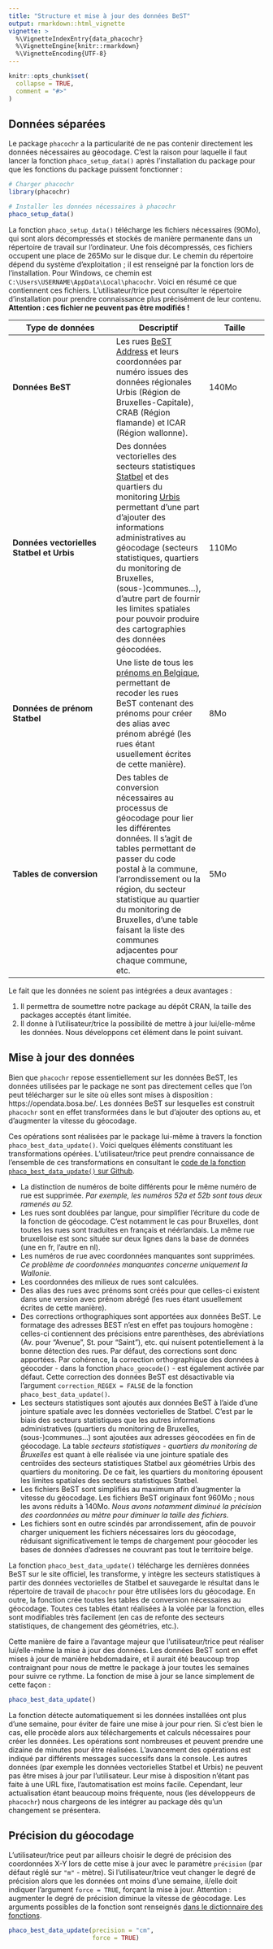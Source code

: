 ```yaml
---
title: "Structure et mise à jour des données BeST"
output: rmarkdown::html_vignette
vignette: >
  %\VignetteIndexEntry{data_phacochr}
  %\VignetteEngine{knitr::rmarkdown}
  %\VignetteEncoding{UTF-8}
---
```


```r
knitr::opts_chunk$set(
  collapse = TRUE,
  comment = "#>"
)
```

## Données séparées

Le package `phacochr` a la particularité de ne pas contenir directement les données nécessaires au géocodage. C'est la raison pour laquelle il faut lancer la fonction `phaco_setup_data()` après l'installation du package pour que les fonctions du package puissent fonctionner :

```r
# Charger phacochr
library(phacochr)

# Installer les données nécessaires à phacochr
phaco_setup_data()
```

La fonction `phaco_setup_data()` télécharge les fichiers nécessaires (90Mo), qui sont alors décompressés et stockés de manière permanente dans un répertoire de travail sur l'ordinateur. Une fois décompressés, ces fichiers occupent une place de 265Mo sur le disque dur. Le chemin du répertoire dépend du système d'exploitation ; il est renseigné par la fonction lors de l'installation. Pour Windows, ce chemin est `C:\Users\USERNAME\AppData\Local\phacochr`. Voici en résumé ce que contiennent ces fichiers. L'utilisateur/trice peut consulter le répertoire d'installation pour prendre connaissance plus précisément de leur contenu. **Attention : ces fichier ne peuvent pas être modifiés !**

| **Type de données** | **Descriptif** | **Taille** |
|---------------------|----------------|------------|
| **Données BeST** | Les rues [BeST Address](https://opendata.bosa.be/) et leurs coordonnées par numéro issues des données régionales Urbis (Région de Bruxelles-Capitale), CRAB (Région flamande) et ICAR (Région wallonne). | 140Mo |
| **Données vectorielles Statbel et Urbis** | Des données vectorielles des secteurs statistiques [Statbel](https://statbel.fgov.be/fr/open-data?category=209) et des quartiers du monitoring [Urbis](https://datastore.brussels/web/data/dataset/9651e420-2c8d-48ec-b4a1-6a43a3f6a40f) permettant d'une part d'ajouter des informations administratives au géocodage (secteurs statistiques, quartiers du monitoring de Bruxelles, (sous-)communes...), d'autre part de fournir les limites spatiales pour pouvoir produire des cartographies des données géocodées. | 110Mo |
| **Données de prénom Statbel** | Une liste de tous les [prénoms en Belgique](https://data.gov.be/fr/dataset/06b90ef7bfb3797bdafb36ec69ee8f2576b5e9e0), permettant de recoder les rues BeST contenant des prénoms pour créer des alias avec prénom abrégé (les rues étant usuellement écrites de cette manière). | 8Mo |
| **Tables de conversion** | Des tables de conversion nécessaires au processus de géocodage pour lier les différentes données. Il s'agit de tables permettant de passer du code postal à la commune, l'arrondissement ou la région, du secteur statistique au quartier du monitoring de Bruxelles, d'une table faisant la liste des communes adjacentes pour chaque commune, etc. | 5Mo |

Le fait que les données ne soient pas intégrées a deux avantages :

1. Il permettra de soumettre notre package au dépôt CRAN, la taille des packages acceptés étant limitée.
2. Il donne à l'utilisateur/trice la possibilité de mettre à jour lui/elle-même les données. Nous développons cet élément dans le point suivant.

## Mise à jour des données

Bien que `phacochr` repose essentiellement sur les données BeST, les données utilisées par le package ne sont pas directement celles que l'on peut télécharger sur le site où elles sont mises à disposition : https://opendata.bosa.be/. Les données BeST sur lesquelles est construit `phacochr` sont en effet transformées dans le but d'ajouter des options au, et d'augmenter la vitesse du géocodage.

Ces opérations sont réalisées par le package lui-même à travers la fonction `phaco_best_data_update()`. Voici quelques éléments constituant les transformations opérées. L'utilisateur/trice peut prendre connaissance de l'ensemble de ces transformations en consultant le [code de la fonction `phaco_best_data_update()` sur Github](https://github.com/phacochr/phacochrdev/blob/main/R/phaco_best_data_update.R).

* La distinction de numéros de boite différents pour le même numéro de rue est supprimée. *Par exemple, les numéros 52a et 52b sont tous deux ramenés au 52.*
* Les rues sont doublées par langue, pour simplifier l'écriture du code de la fonction de géocodage. C'est notamment le cas pour Bruxelles, dont toutes les rues sont traduites en français et néérlandais. La même rue bruxelloise est sonc située sur deux lignes dans la base de données (une en fr, l'autre en nl).
* Les numéros de rue avec coordonnées manquantes sont supprimées. *Ce problème de coordonnées manquantes concerne uniquement la Wallonie.*
* Les coordonnées des milieux de rues sont calculées.
* Des alias des rues avec prénoms sont créés pour que celles-ci existent dans une version avec prénom abrégé (les rues étant usuellement écrites de cette manière).
* Des corrections orthographiques sont apportées aux données BeST. Le formatage des adresses BEST n'est en effet pas toujours homogène : celles-ci contiennent des précisions entre parenthèses, des abréviations (Av. pour "Avenue", St. pour "Saint"), etc. qui nuisent potentiellement à la bonne détection des rues. Par défaut, des corrections sont donc apportées. Par cohérence, la correction orthographique des données à géocoder - dans la fonction `phaco_geocode()` - est également activée par défaut. Cette correction des données BeST est désactivable via l'argument `correction_REGEX = FALSE` de la fonction `phaco_best_data_update()`.
* Les secteurs statistiques sont ajoutés aux données BeST à l'aide d'une jointure spatiale avec les données vectorielles de Statbel. C'est par le biais des secteurs statistiques que les autres informations administratives (quartiers du monitoring de Bruxelles, (sous-)communes...) sont ajoutées aux adresses géocodées en fin de géocodage. La table *secteurs statistiques - quartiers du monitoring de Bruxelles* est quant à elle réalisée via une jointure spatiale des centroïdes des secteurs statistiques Statbel aux géométries Urbis des quartiers du monitoring. De ce fait, les quartiers du monitoring épousent les limites spatiales des secteurs statistiques Statbel.
* Les fichiers BeST sont simplifiés au maximum afin d'augmenter la vitesse du géocodage. Les fichiers BeST originaux font 960Mo ; nous les avons réduits à 140Mo. *Nous avons notamment diminué la précision des coordonnées au mètre pour diminuer la taille des fichiers.*
* Les fichiers sont en outre scindés par arrondissement, afin de pouvoir charger uniquement les fichiers nécessaires lors du géocodage, réduisant significativement le temps de chargement pour géocoder les bases de données d'adresses ne couvrant pas tout le territoire belge.

La fonction `phaco_best_data_update()` télécharge les dernières données BeST sur le site officiel, les transforme, y intègre les secteurs statistiques à partir des données vectorielles de Statbel et sauvegarde le résultat dans le répertoire de travail de `phacochr` pour être utilisées lors du géocodage. En outre, la fonction crée toutes les tables de conversion nécessaires au géocodage. Toutes ces tables étant réalisées à la volée par la fonction, elles sont modifiables très facilement (en cas de refonte des secteurs statistiques, de changement des géométries, etc.).

Cette manière de faire a l'avantage majeur que l'utilisateur/trice peut réaliser lui/elle-même la mise à jour des données. Les données BeST sont en effet mises à jour de manière hebdomadaire, et il aurait été beaucoup trop contraignant pour nous de mettre le package à jour toutes les semaines pour suivre ce rythme. La fonction de mise à jour se lance simplement de cette façon :

``` r
phaco_best_data_update()
```

La fonction détecte automatiquement si les données installées ont plus d'une semaine, pour éviter de faire une mise à jour pour rien. Si c'est bien le cas, elle procède alors aux téléchargements et calculs nécessaires pour créer les données. Les opérations sont nombreuses et peuvent prendre une dizaine de minutes pour être réalisées. L'avancement des opérations est indiqué par différents messages successifs dans la console. Les autres données (par exemple les données vectorielles Statbel et Urbis) ne peuvent pas être mises à jour par l'utilisateur. Leur mise à disposition n'étant pas faite à une URL fixe, l'automatisation est moins facile. Cependant, leur actualisation étant beaucoup moins fréquente, nous (les développeurs de `phacochr`) nous chargeons de les intégrer au package dès qu'un changement se présentera.


## Précision du géocodage

L'utilisateur/trice peut par ailleurs choisir le degré de précision des coordonnées X-Y lors de cette mise à jour avec le paramètre `précision` (par défaut réglé sur `"m"` - mètre). Si l'utilisateur/trice veut changer le degré de précision alors que les données ont moins d'une semaine, il/elle doit indiquer l'argument `force = TRUE`, forçant la mise à jour. Attention : augmenter le degré de précision diminue la vitesse de géocodage. Les arguments possibles de la fonction sont renseignés [dans le dictionnaire des fonctions](https://phacochr.github.io/phacochrdev/reference/phaco_best_data_update.html).

``` r
phaco_best_data_update(precision = "cm",
                       force = TRUE)
```

